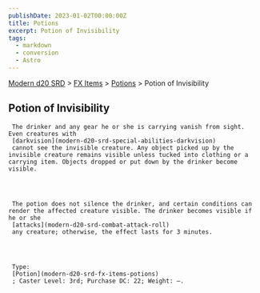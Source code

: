 ```yaml
---
publishDate: 2023-01-02T00:00:00Z
title: Potions
excerpt: Potion of Invisibility
tags:
  - markdown
  - conversion
  - Astro
---
```


[Modern d20 SRD](/#modernD20) > [FX Items](modern-d20-srd-fx-items-index) > [Potions](modern-d20-srd-fx-items-potions) > Potion of Invisibility

## Potion of Invisibility




     The drinker and any gear he or she is carrying vanish from sight. Even creatures with
     [darkvision](modern-d20-srd-special-abilities-darkvision)
     cannot see the invisible creature. Any object picked up by the invisible creature remains visible unless tucked into clothing or a carrying item. Objects dropped or put down by the drinker become visible.




     The potion does not silence the drinker, and certain conditions can render the affected creature visible. The drinker becomes visible if he or she
     [attacks](modern-d20-srd-combat-attack-roll)
     any creature; otherwise, the effect lasts for 3 minutes.




     Type:
     [Potion](modern-d20-srd-fx-items-potions)
     ; Caster Level: 3rd; Purchase DC: 22; Weight: —.

